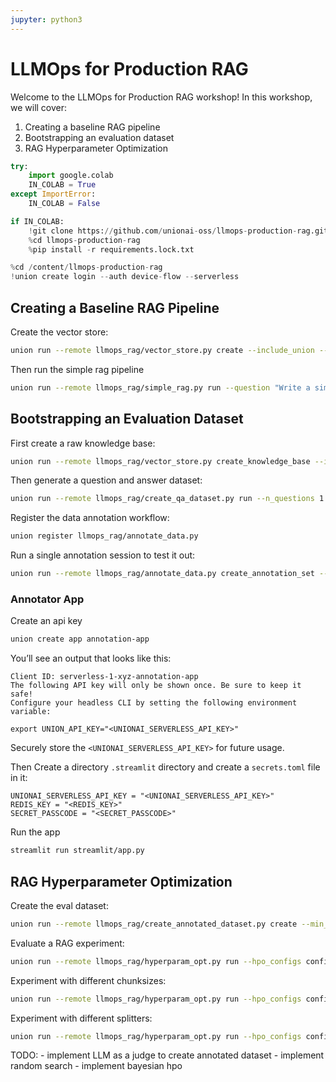 ```yaml
---
jupyter: python3
---
```


# LLMOps for Production RAG

Welcome to the LLMOps for Production RAG workshop! In this workshop, we will cover:

1. Creating a baseline RAG pipeline
2. Bootstrapping an evaluation dataset
3. RAG Hyperparameter Optimization


```python
try:
    import google.colab
    IN_COLAB = True
except ImportError:
    IN_COLAB = False

if IN_COLAB:
    !git clone https://github.com/unionai-oss/llmops-production-rag.git
    %cd llmops-production-rag
    %pip install -r requirements.lock.txt
```


```python
%cd /content/llmops-production-rag
!union create login --auth device-flow --serverless
```

## Creating a Baseline RAG Pipeline

Create the vector store:

```bash
union run --remote llmops_rag/vector_store.py create --include_union --limit 10
```

Then run the simple rag pipeline

```bash
union run --remote llmops_rag/simple_rag.py run --question "Write a simple hello world workflow"
```

## Bootstrapping an Evaluation Dataset

First create a raw knowledge base:

```bash
union run --remote llmops_rag/vector_store.py create_knowledge_base --include_union --limit 10
```

Then generate a question and answer dataset:

```bash
union run --remote llmops_rag/create_qa_dataset.py run --n_questions 1 --n_answers 5
```

Register the data annotation workflow:

```bash
union register llmops_rag/annotate_data.py
```

Run a single annotation session to test it out:

```bash
union run --remote llmops_rag/annotate_data.py create_annotation_set --random_seed 42 --n_samples 10
```

### Annotator App

Create an api key

```bash
union create app annotation-app
```

You'll see an output that looks like this:

```
Client ID: serverless-1-xyz-annotation-app
The following API key will only be shown once. Be sure to keep it safe!
Configure your headless CLI by setting the following environment variable:

export UNION_API_KEY="<UNIONAI_SERVERLESS_API_KEY>"
```

Securely store the `<UNIONAI_SERVERLESS_API_KEY>` for future usage.

Then Create a directory `.streamlit` directory and create a `secrets.toml` file in it:

```
UNIONAI_SERVERLESS_API_KEY = "<UNIONAI_SERVERLESS_API_KEY>"
REDIS_KEY = "<REDIS_KEY>"
SECRET_PASSCODE = "<SECRET_PASSCODE>"
```

Run the app

```bash
streamlit run streamlit/app.py
```

## RAG Hyperparameter Optimization

Create the eval dataset:

```bash
union run --remote llmops_rag/create_annotated_dataset.py create --min_annotations_per_question 1
```

Evaluate a RAG experiment:

```bash
union run --remote llmops_rag/hyperparam_opt.py run --hpo_configs config/prompt_experiment.yaml
```

Experiment with different chunksizes:

```bash
union run --remote llmops_rag/hyperparam_opt.py run --hpo_configs config/chunksize_experiment.yaml
```

Experiment with different splitters:

```bash
union run --remote llmops_rag/hyperparam_opt.py run --hpo_configs config/splitter_experiment.yaml
```

TODO:
- implement LLM as a judge to create annotated dataset
- implement random search
- implement bayesian hpo
